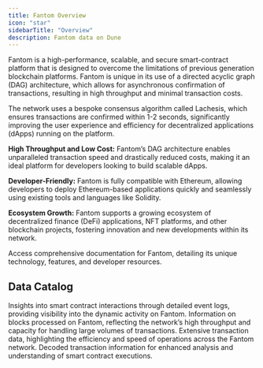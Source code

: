 ```yaml
---
title: Fantom Overview
icon: "star"
sidebarTitle: "Overview"
description: Fantom data on Dune
---
```


Fantom is a high-performance, scalable, and secure smart-contract platform that is designed to overcome the limitations of previous generation blockchain platforms. Fantom is unique in its use of a directed acyclic graph (DAG) architecture, which allows for asynchronous confirmation of transactions, resulting in high throughput and minimal transaction costs.

The network uses a bespoke consensus algorithm called Lachesis, which ensures transactions are confirmed within 1-2 seconds, significantly improving the user experience and efficiency for decentralized applications (dApps) running on the platform.

**High Throughput and Low Cost:**
Fantom’s DAG architecture enables unparalleled transaction speed and drastically reduced costs, making it an ideal platform for developers looking to build scalable dApps.

**Developer-Friendly:**
Fantom is fully compatible with Ethereum, allowing developers to deploy Ethereum-based applications quickly and seamlessly using existing tools and languages like Solidity.

**Ecosystem Growth:**
Fantom supports a growing ecosystem of decentralized finance (DeFi) applications, NFT platforms, and other blockchain projects, fostering innovation and new developments within its network.

<CardGroup cols={1}>
  <Card title="Fantom documentation" icon="link" href="https://docs.fantom.foundation">
    Access comprehensive documentation for Fantom, detailing its unique technology, features, and developer resources.
  </Card>
</CardGroup>

## Data Catalog

<CardGroup cols={2}>
  <Card title="Logs" icon="bolt" href="./raw/logs">
    Insights into smart contract interactions through detailed event logs, providing visibility into the dynamic activity on Fantom.
  </Card>
  <Card title="Blocks" icon="cubes" href="./raw/blocks">
    Information on blocks processed on Fantom, reflecting the network’s high throughput and capacity for handling large volumes of transactions.
  </Card>
  <Card title="Transactions" icon="message-arrow-up" href="./raw/transactions">
    Extensive transaction data, highlighting the efficiency and speed of operations across the Fantom network.
  </Card>
  <Card title="Decoded" icon="file" href="./decoded/overview">
    Decoded transaction information for enhanced analysis and understanding of smart contract executions.
  </Card>
</CardGroup>
